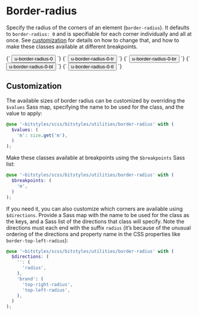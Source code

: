 
<Meta title="Utilities/border-radius" />

# Border-radius

Specify the radius of the corners of an element (`border-radius`). It defaults to `border-radius: 0` and is specifiable for each corner individually and all at once. See [customization](#customization) for details on how to change that, and how to make these classes available at different breakpoints.

<Canvas>
  <Story name="u-border-radius-0">
    {`
      <button class="a-button u-border-radius-0">u-border-radius-0</button>
    `}
  </Story>
  <Story name="u-border-radius-0-tr">
    {`
      <button class="a-button u-border-radius-0-tr">u-border-radius-0-tr</button>
    `}
  </Story>
  <Story name="u-border-radius-0-br">
    {`
      <button class="a-button u-border-radius-0-br">u-border-radius-0-br</button>
    `}
  </Story>
  <Story name="u-border-radius-0-bl">
    {`
      <button class="a-button u-border-radius-0-bl">u-border-radius-0-bl</button>
    `}
  </Story>
  <Story name="u-border-radius-0-tl">
    {`
      <button class="a-button u-border-radius-0-tl">u-border-radius-0-tl</button>
    `}
  </Story>
</Canvas>

## Customization

The available sizes of border radius can be customized by overriding the `$values` Sass map, specifying the name to be used for the class, and the value to apply:

```scss
@use '~bitstyles/scss/bitstyles/utilities/border-radius' with (
  $values: (
    'm': size.get('m'),
  )
);
```

Make these classes available at breakpoints using the `$breakpoints` Sass list:

```scss
@use '~bitstyles/scss/bitstyles/utilities/border-radius' with (
  $breakpoints: (
    'm',
  )
);
```

If you need it, you can also customize which corners are available using `$directions`. Provide a Sass map with the name to be used for the class as the keys, and a Sass list of the directions that class will specify. Note the directions must each end with the suffix `radius` (it’s because of the unusual ordering of the directions and property name in the CSS properties like `border-top-left-radius`):

```scss
@use '~bitstyles/scss/bitstyles/utilities/border-radius' with (
  $directions: (
    '': (
      'radius',
    ),
    'brand': (
      'top-right-radius',
      'top-left-radius',
    ),
  )
);
```
